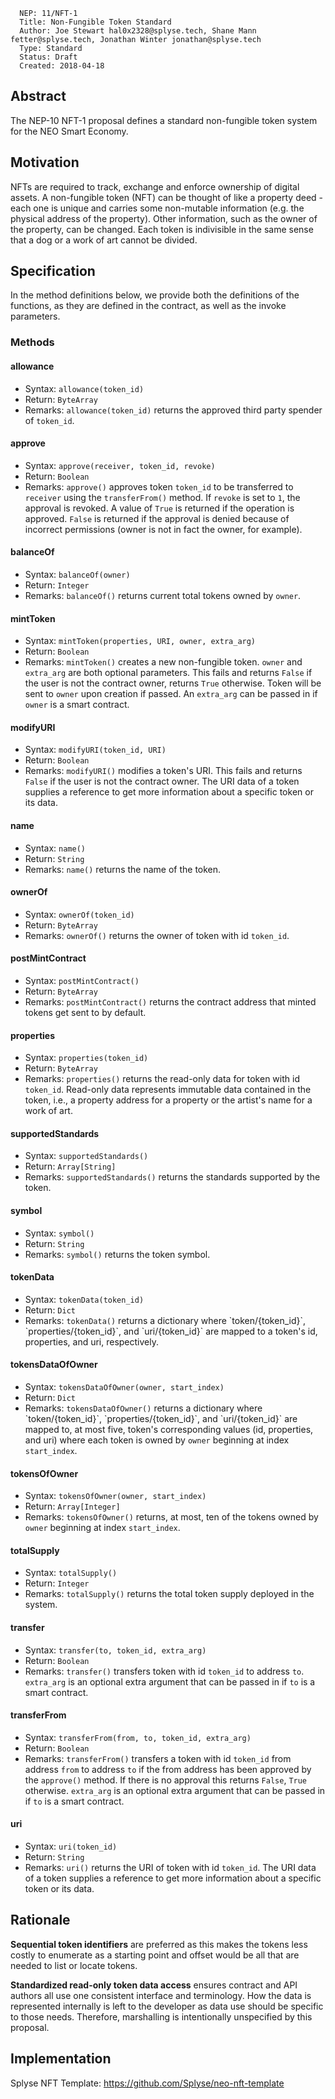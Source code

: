 <pre>
  NEP: 11/NFT-1
  Title: Non-Fungible Token Standard
  Author: Joe Stewart hal0x2328@splyse.tech, Shane Mann fetter@splyse.tech, Jonathan Winter jonathan@splyse.tech
  Type: Standard
  Status: Draft
  Created: 2018-04-18
</pre>

==Abstract==

The NEP-10 NFT-1 proposal defines a standard non-fungible token system for the NEO Smart Economy.

==Motivation==

NFTs are required to track, exchange and enforce ownership of digital assets. A non-fungible token (NFT) can be thought of like a property deed - each one is unique and carries some non-mutable information (e.g. the physical address of the property). Other information, such as the owner of the property, can be changed. Each token is indivisible in the same sense that a dog or a work of art cannot be divided.

==Specification==

In the method definitions below, we provide both the definitions of the functions, as they are defined in the contract, as well as the invoke parameters.

===Methods===

====allowance====
* Syntax: <code>allowance(token_id)</code>
* Return: <code>ByteArray</code>
* Remarks: <code>allowance(token_id)</code> returns the approved third party spender of <code>token_id</code>.

====approve====
* Syntax: <code>approve(receiver, token_id, revoke)</code>
* Return: <code>Boolean</code>
* Remarks: <code>approve()</code> approves token <code>token_id</code> to be transferred to <code>receiver</code> using the <code>transferFrom()</code> method. If <code>revoke</code> is set to <code>1</code>, the approval is revoked. A value of <code>True</code> is returned if the operation is approved. <code>False</code> is returned if the approval is denied because of incorrect permissions (owner is not in fact the owner, for example).

====balanceOf====
* Syntax: <code>balanceOf(owner)</code>
* Return: <code>Integer</code>
* Remarks: <code>balanceOf()</code> returns current total tokens owned by <code>owner</code>.

====mintToken====
* Syntax: <code>mintToken(properties, URI, owner, extra_arg)</code>
* Return: <code>Boolean</code>
* Remarks: <code>mintToken()</code> creates a new non-fungible token. <code>owner</code> and <code>extra_arg</code> are both optional parameters. This fails and returns <code>False</code> if the user is not the contract owner, returns <code>True</code> otherwise. Token will be sent to <code>owner</code> upon creation if passed. An <code>extra_arg</code> can be passed in if <code>owner</code> is a smart contract.

====modifyURI====
* Syntax: <code>modifyURI(token_id, URI)</code>
* Return: <code>Boolean</code>
* Remarks: <code>modifyURI()</code> modifies a token's URI. This fails and returns <code>False</code> if the user is not the contract owner. The URI data of a token supplies a reference to get more information about a specific token or its data.

====name====
* Syntax: <code>name()</code>
* Return: <code>String</code>
* Remarks: <code>name()</code> returns the name of the token.

====ownerOf====
* Syntax: <code>ownerOf(token_id)</code>
* Return: <code>ByteArray</code>
* Remarks: <code>ownerOf()</code> returns the owner of token with id <code>token_id</code>.

====postMintContract====
* Syntax: <code>postMintContract()</code>
* Return: <code>ByteArray</code>
* Remarks: <code>postMintContract()</code> returns the contract address that minted tokens get sent to by default.

====properties====
* Syntax: <code>properties(token_id)</code>
* Return: <code>ByteArray</code>
* Remarks: <code>properties()</code> returns the read-only data for token with id <code>token_id</code>. Read-only data represents immutable data contained in the token, i.e., a property address for a property or the artist's name for a work of art.

====supportedStandards====
* Syntax: <code>supportedStandards()</code>
* Return: <code>Array[String]</code>
* Remarks: <code>supportedStandards()</code> returns the standards supported by the token.

====symbol====
* Syntax: <code>symbol()</code>
* Return: <code>String</code>
* Remarks: <code>symbol()</code> returns the token symbol.

====tokenData====
* Syntax: <code>tokenData(token_id)</code>
* Return: <code>Dict</code>
* Remarks: <code>tokenData()</code> returns a dictionary where `token/{token_id}`, `properties/{token_id}`, and `uri/{token_id}` are mapped to a token's id, properties, and uri, respectively.

====tokensDataOfOwner====
* Syntax: <code>tokensDataOfOwner(owner, start_index)</code>
* Return: <code>Dict</code>
* Remarks: <code>tokensDataOfOwner()</code> returns a dictionary where `token/{token_id}`, `properties/{token_id}`, and `uri/{token_id}` are mapped to, at most five, token's corresponding values (id, properties, and uri) where each token is owned by <code>owner</code> beginning at index <code>start_index</code>.

====tokensOfOwner====
* Syntax: <code>tokensOfOwner(owner, start_index)</code>
* Return: <code>Array[Integer]</code>
* Remarks: <code>tokensOfOwner()</code> returns, at most, ten of the tokens owned by <code>owner</code> beginning at index <code>start_index</code>.

====totalSupply====
* Syntax: <code>totalSupply()</code>
* Return: <code>Integer</code>
* Remarks: <code>totalSupply()</code> returns the total token supply deployed in the system.

====transfer====
* Syntax: <code>transfer(to, token_id, extra_arg)</code>
* Return: <code>Boolean</code>
* Remarks: <code>transfer()</code> transfers token with id <code>token_id</code> to address <code>to</code>. <code>extra_arg</code> is an optional extra argument that can be passed in if <code>to</code> is a smart contract.

====transferFrom====
* Syntax: <code>transferFrom(from, to, token_id, extra_arg)</code>
* Return: <code>Boolean</code>
* Remarks: <code>transferFrom()</code> transfers a token with id <code>token_id</code> from address <code>from</code> to address <code>to</code> if the from address has been approved by the <code>approve()</code> method. If there is no approval this returns <code>False</code>, <code>True</code> otherwise.  <code>extra_arg</code> is an optional extra argument that can be passed in if <code>to</code> is a smart contract.

====uri====
* Syntax: <code>uri(token_id)</code>
* Return: <code>String</code>
* Remarks: <code>uri()</code> returns the URI of token with id <code>token_id</code>. The URI data of a token supplies a reference to get more information about a specific token or its data.

==Rationale==

'''Sequential token identifiers''' are preferred as this makes the tokens less costly to enumerate as a starting point and offset would be all that are needed to list or locate tokens.

'''Standardized read-only token data access''' ensures contract and API authors all use one consistent interface and terminology. How the data is represented internally is left to the developer as data use should be specific to those needs. Therefore, marshalling is intentionally unspecified by this proposal.

==Implementation==

Splyse NFT Template: https://github.com/Splyse/neo-nft-template
